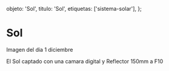 
  objeto: 'Sol',
  titulo: 'Sol',
  etiquetas: ['sistema-solar'],
};

# Sol

<Imagen
  src="registro/sol_20201201_3_dsc05191.jpg"
  fecha="20201201"
/>

<Imagen
  src="registro/sol_20201201_2_1_152049_l5_ap666.png"
  fecha="20201201"
/>

Imagen del  dia 1 diciembre

<Imagen
  src="registro/sol_20140400_1_sol.jpg"
  fecha="20140400"
/>

El Sol captado con una camara digital y Reflector 150mm a F10